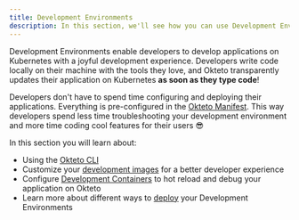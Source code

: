 ```yaml
---
title: Development Environments
description: In this section, we'll see how you can use Development Environments on Okteto
---
```


Development Environments enable developers to develop applications on Kubernetes with a joyful development experience.
Developers write code locally on their machine with the tools they love, and Okteto transparently updates their application on Kubernetes **as soon as they type code**!

Developers don't have to spend time configuring and deploying their applications.
Everything is pre-configured in the [Okteto Manifest](manifest/overview-manifest.mdx).
This way developers spend less time troubleshooting your development environment and more time coding cool features for their users 😎

In this section you will learn about:

- Using the [Okteto CLI](core/using-okteto-cli.mdx)
- Customize your [development images](deploy/development-environments.mdx) for a better developer experience
- Configure [Development Containers](guides/samples/more.mdx) to hot reload and debug your application on Okteto
- Learn more about different ways to [deploy](deploy/deploy-index.mdx) your Development Environments
